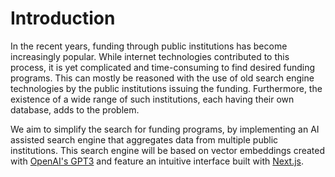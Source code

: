 # Introduction
 
In the recent years, funding through public institutions has become increasingly popular.
While internet technologies contributed to this process, it is yet complicated and time-consuming to find desired funding programs. This can mostly be reasoned with the use of old search engine technologies by the public institutions issuing the funding. Furthermore, the existence of a wide range of such institutions, each having their own database, adds to the problem.

We aim to simplify the search for funding programs, by implementing an AI assisted search engine that aggregates data from multiple public institutions.
This search engine will be based on vector embeddings created with [OpenAI's GPT3](https://openai.com/) and feature an intuitive interface built with [Next.js](https://nextjs.org/).